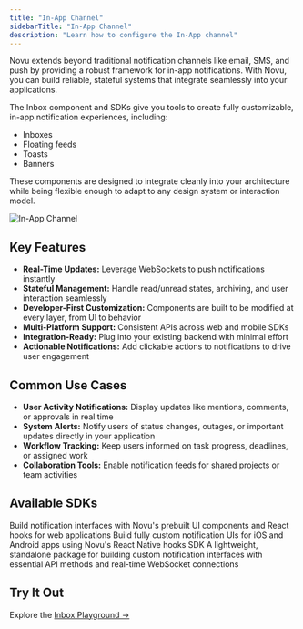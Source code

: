 ```yaml
---
title: "In-App Channel"
sidebarTitle: "In-App Channel"
description: "Learn how to configure the In-App channel"
---
```


Novu extends beyond traditional notification channels like email, SMS, and push by providing a robust framework for in-app notifications. With Novu, you can build reliable, stateful systems that integrate seamlessly into your applications.

The Inbox component and SDKs give you tools to create fully customizable, in-app notification experiences, including:

- Inboxes
- Floating feeds
- Toasts
- Banners

These components are designed to integrate cleanly into your architecture while being flexible enough to adapt to any design system or interaction model.

![In-App Channel](/integrations/providers/in-app/media-assets/component_composition.png)

## Key Features

- **Real-Time Updates:** Leverage WebSockets to push notifications instantly
- **Stateful Management:** Handle read/unread states, archiving, and user interaction seamlessly
- **Developer-First Customization:** Components are built to be modified at every layer, from UI to behavior
- **Multi-Platform Support:** Consistent APIs across web and mobile SDKs
- **Integration-Ready:** Plug into your existing backend with minimal effort
- **Actionable Notifications:** Add clickable actions to notifications to drive user engagement

## Common Use Cases

- **User Activity Notifications:** Display updates like mentions, comments, or approvals in real time
- **System Alerts:** Notify users of status changes, outages, or important updates directly in your application
- **Workflow Tracking:** Keep users informed on task progress, deadlines, or assigned work
- **Collaboration Tools:** Enable notification feeds for shared projects or team activities

## Available SDKs

<CardGroup cols={3}>
  <Card title="React" icon="react" href="/sdks/client/react">
    Build notification interfaces with Novu's prebuilt UI components and React hooks for web applications
  </Card>
  <Card title="React-Native" icon="mobile" href="/sdks/client/react-native">
    Build fully custom notification UIs for iOS and Android apps using Novu's React Native hooks SDK
  </Card>
  <Card title="Headless" icon="js" href="/sdks/client/headless">
    A lightweight, standalone package for building custom notification interfaces with essential API methods and real-time WebSocket connections 
  </Card>
</CardGroup>

## Try It Out

Explore the [Inbox Playground →](https://inbox.novu.co)